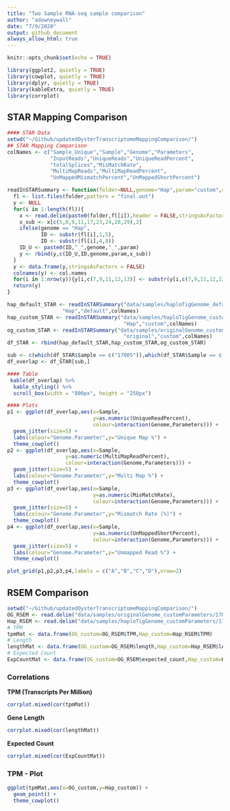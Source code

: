 ```yaml
---
title: "Two Sample RNA-seq sample comparison"
author: "adowneywall"
date: "7/9/2020"
output: github_document
always_allow_html: true
---
```


```r
knitr::opts_chunk$set(echo = TRUE)
```

```r
library(ggplot2, quietly = TRUE)
library(cowplot, quietly = TRUE)
library(dplyr, quietly = TRUE)
library(kableExtra, quietly = TRUE)
library(corrplot)
```

## STAR Mapping Comparison

```r
#### STAR Data
setwd("~/Github/updatedOysterTranscriptomeMappingComparison/")
## STAR Mapping Comparison
colNames <- c("Sample_Unique","Sample","Genome","Parameters",
              "InputReads","UniqueReads","UniqueReadPercent",
              "totalSplices","MisMatchRate",
              "MultiMapReads","MultiMapReadPercent",
              "UnMappedMismatchPercent","UnMappedShortPercent")

readInSTARSummary <- function(folder=NULL,genome="Hap",param="custom",col.names=NULL){
  fl <- list.files(folder,pattern = "final.out")
  y <- NULL
  for(i in 1:length(fl)){
    x <- read.delim(paste0(folder,fl[i]),header = FALSE,stringsAsFactors = FALSE)
    x_sub <- x[c(5,8,9,11,17,23,24,28,29),2]
    ifelse(genome == "Hap",
           ID <- substr(fl[i],1,5),
           ID <- substr(fl[i],4,8))
    ID_U <- paste0(ID,"_",genome,"_",param)
    y <- rbind(y,c(ID_U,ID,genome,param,x_sub))
  }
  y <- data.frame(y,stringsAsFactors = FALSE)
  colnames(y) <- col.names
  for(i in 1:nrow(y)){y[i,c(7,9,11,12,13)] <- substr(y[i,c(7,9,11,12,13)],1,4)}
  return(y)
}

hap_default_STAR <- readInSTARSummary("data/samples/haploTigGenome_defaultParameters/",
                  "Hap","default",colNames)
hap_custom_STAR <- readInSTARSummary("data/samples/haploTigGenome_customParameters/",
                                      "Hap","custom",colNames)
og_custom_STAR <- readInSTARSummary("data/samples/originalGenome_customParameters/",
                                      "original","custom",colNames)
df_STAR <- rbind(hap_default_STAR,hap_custom_STAR,og_custom_STAR)

sub <- c(which(df_STAR$Sample == c("17005")),which(df_STAR$Sample == c("17099")))
df_overlap <- df_STAR[sub,]
```

```r
#### Table
 kable(df_overlap) %>%
  kable_styling() %>%
  scroll_box(width = "800px", height = "250px")
```


```r
#### Plots
p1 <- ggplot(df_overlap,aes(x=Sample,
                            y=as.numeric(UniqueReadPercent),
                            colour=interaction(Genome,Parameters))) + 
  geom_jitter(size=5) +
  labs(colour="Genome.Parameter",y="Unique Map %") +
  theme_cowplot()
p2 <- ggplot(df_overlap,aes(x=Sample,
                   y=as.numeric(MultiMapReadPercent),
                   colour=interaction(Genome,Parameters))) + 
  geom_jitter(size=5) +
  labs(colour="Genome.Parameter",y="Multi Map %") +
  theme_cowplot()
p3 <- ggplot(df_overlap,aes(x=Sample,
                            y=as.numeric(MisMatchRate),
                            colour=interaction(Genome,Parameters))) + 
  geom_jitter(size=5) +
  labs(colour="Genome.Parameter",y="Mismatch Rate (%)") +
  theme_cowplot()
p4 <- ggplot(df_overlap,aes(x=Sample,
                            y=as.numeric(UnMappedShortPercent),
                            colour=interaction(Genome,Parameters))) + 
  geom_jitter(size=5) +
  labs(colour="Genome.Parameter",y="Unmapped Read %") +
  theme_cowplot()

plot_grid(p1,p2,p3,p4,labels = c("A","B","C","D"),nrow=2)
```

## RSEM Comparison

```r
setwd("~/Github/updatedOysterTranscriptomeMappingComparison/")
OG_RSEM <- read.delim("data/samples/originalGenome_customParameters/17005_.genes.results.txt")
Hap_RSEM <- read.delim("data/samples/haploTigGenome_customParameters/17005.genes.results.txt")
# TPM
tpmMat <- data.frame(OG_custom=OG_RSEM$TPM,Hap_custom=Hap_RSEM$TPM)
# Length
lengthMat <- data.frame(OG_custom=OG_RSEM$length,Hap_custom=Hap_RSEM$length)
# Expected Count
ExpCountMat <- data.frame(OG_custom=OG_RSEM$expected_count,Hap_custom=Hap_RSEM$expected_count)

```

### Correlations

**TPM (Transcripts Per Million)**
```r
corrplot.mixed(cor(tpmMat))
```

**Gene Length**
```r
corrplot.mixed(cor(lengthMat))
```

**Expected Count**
```r
corrplot.mixed(cor(ExpCountMat))
```

### TPM - Plot

```r
ggplot(tpmMat,aes(x=OG_custom,y=Hap_custom)) + 
  geom_point() +
  theme_cowplot()
```
